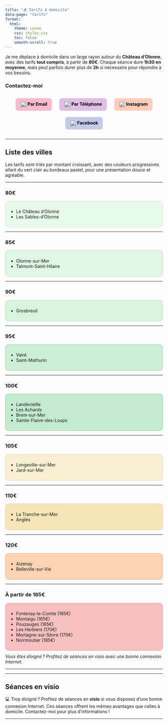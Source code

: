 ```yaml
---
title: "💰 Tarifs à domicile"
data-page: "tarifs"
format:
  html:
    theme: cosmo
    css: styles.css
    toc: false
    smooth-scroll: true
---
```


Je me déplace à domicile dans un large rayon autour du **Château d'Olonne**, avec des tarifs **tout compris**, à partir de **80€**. Chaque séance dure **1h30 en moyenne**, mais peut parfois durer plus de **2h** si nécessaire pour répondre à vos besoins.

### **Contactez-moi** {#contact}
<div style="text-align: center; margin: 20px 0;">
  <a href="mailto:mghypnose@icloud.com" style="margin: 10px; padding: 10px 15px; background-color: #f8bbd0; color: #000; font-weight: bold; text-decoration: none; border-radius: 8px; display: inline-block;">
    <img src="https://cdn-icons-png.flaticon.com/512/732/732200.png" alt="Email" style="width: 20px; vertical-align: middle;" /> Par Email
  </a>
  <a href="tel:+33627101468" style="margin: 10px; padding: 10px 15px; background-color: #e1bee7; color: #000; font-weight: bold; text-decoration: none; border-radius: 8px; display: inline-block;">
    <img src="https://cdn-icons-png.flaticon.com/512/455/455705.png" alt="Téléphone" style="width: 20px; vertical-align: middle;" /> Par Téléphone
  </a>
  <a href="https://www.instagram.com/mg85hypnose/" target="_blank" style="margin: 10px; padding: 10px 15px; background-color: #ffccbc; color: #000; font-weight: bold; text-decoration: none; border-radius: 8px; display: inline-block;">
    <img src="https://cdn-icons-png.flaticon.com/512/2111/2111463.png" alt="Instagram" style="width: 20px; vertical-align: middle;" /> Instagram
  </a>
  <a href="https://www.facebook.com/MGHypnoseVendee85" target="_blank" style="margin: 10px; padding: 10px 15px; background-color: #c5cae9; color: #000; font-weight: bold; text-decoration: none; border-radius: 8px; display: inline-block;">
    <img src="https://cdn-icons-png.flaticon.com/512/733/733547.png" alt="Facebook" style="width: 20px; vertical-align: middle;" /> Facebook
  </a>
</div>

---

## **Liste des villes **

Les tarifs sont triés par montant croissant, avec des couleurs progressives allant du vert clair au bordeaux pastel, pour une présentation douce et agréable.

---

### **80€**
<div style="background-color: #e8fbe9; padding: 10px; border-radius: 10px; border: 1px solid #c6e8c7;">
- Le Château d'Olonne  
- Les Sables-d'Olonne  
</div>

---

### **85€**
<div style="background-color: #dff7e3; padding: 10px; border-radius: 10px; border: 1px solid #b8ddbc;">
- Olonne-sur-Mer  
- Talmont-Saint-Hilaire  
</div>

---

### **90€**
<div style="background-color: #d6f3dc; padding: 10px; border-radius: 10px; border: 1px solid #aee1b3;">
- Grosbreuil  
</div>

---

### **95€**
<div style="background-color: #ccefd6; padding: 10px; border-radius: 10px; border: 1px solid #96d39a;">
- Vairé  
- Saint-Mathurin  
</div>

---

### **100€**
<div style="background-color: #c3ebd0; padding: 10px; border-radius: 10px; border: 1px solid #85c887;">
- Landevieille  
- Les Achards  
- Brem-sur-Mer  
- Sainte-Flaive-des-Loups  
</div>

---

### **105€**
<div style="background-color: #f9efd4; padding: 10px; border-radius: 10px; border: 1px solid #efd2a4;">
- Longeville-sur-Mer  
- Jard-sur-Mer  
</div>

---

### **110€**
<div style="background-color: #f7e5b8; padding: 10px; border-radius: 10px; border: 1px solid #e5c285;">
- La Tranche-sur-Mer  
- Angles  
</div>

---

### **120€**
<div style="background-color: #fdd4b2; padding: 10px; border-radius: 10px; border: 1px solid #e6a67d;">
- Aizenay  
- Belleville-sur-Vie  
</div>

---

### **À partir de 165€**
<div style="background-color: #f8c0c0; padding: 10px; border-radius: 10px; border: 1px solid #e09999;">
- Fontenay-le-Comte (165€)  
- Montaigu (165€)  
- Pouzauges (165€)  
- Les Herbiers (170€)  
- Mortagne-sur-Sèvre (170€)  
- Noirmoutier (185€)  
</div>
<div style="margin-top: 10px; font-style: italic;">Vous êtes éloigné ? Profitez de séances en visio avec une bonne connexion Internet.</div>

---


---

## **Séances en visio**

💻 Trop éloigné ? Profitez de séances en **visio** si vous disposez d'une bonne connexion Internet. Ces séances offrent les mêmes avantages que celles à domicile. Contactez-moi pour plus d'informations !

---



